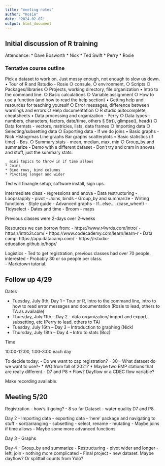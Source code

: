 ```yaml
---
title: "meeting notes"
author: "Rosie"
date: "2024-02-07"
output: html_document
---
```

## Initial discussion of R training

Attendance:
* Dave Bosworth
* Nick
* Ted Swift
* Perry
* Rosie

### Tentative course outline

Pick a dataset to work on. Just messy enough, not enough to slow us down. 
	• Tour of R and Rstudio - Rosie
		○ consule, 
		○ environment, 
		○ Scripts
		○ Packages/libraries
		○ Projects, working directory, file organization
	• Intro to the command line. 
		○ Basic calculations
		○ Variable assignment
		○ How to use a function (and how to read the help section)
	• Getting help and resources for teaching youreslf
		○ Error messages, difference between warnings and errors
		○ Help documentation
		○ R studio autocomplete, cheatsheets
	• Data processing and organization - Perry
		○ Data types - numbers, characters, factors, date/time, others
			§ Str(), glimpse(), head()
		○ Data formats - vectors, matricies, lists, data frames
		○ Importing data
		○ Selecting/subsetting data
		○ Exporting data
		- If we do joins
	• Basic graphs - Nick
		Histogrmas
		Line graphs
		Bar graphs
		scatterplots
	• Basic statistics  (if time) - Bos. 
		○ Summary stats - mean, median, max, min
		○ Group_by and summarize
		- Demo with a different dataset
		- Don't try and cram in anovas and stuff, just the summary stats. 
		
	_ mini topics to throw in if time allows
	* Joins
	* Bind rows, bind columns
	* Pivoting longer and wider

Ted will finangle setup, software install, sign ups. 

Intermediate class
	-  regressions and anova
	- Data restructuring
	- Loops/apply
	- pivot
	- Joins, binds
	- Group_by and summarize
	- Writing functions
	- Style guide
	- Advanced graphs
	- If…else…. (case_when!)
	- Tidyselect
	- Dates and time
	- Broom
	- maps

Previous classes were 2-days over 2-weeks
	
Resources we can borrow from:
	- https://www.r4wrds.com/intro/
	- https://intro2r.com/
	- https://www.codecademy.com/learn/learn-r
	- Data camp: https://app.datacamp.com/ 
	- https://rstudio-education.github.io/hopr/
	

Logistics
	- Ted to get registration, previous classes had over 70 people, interested
	- Probably 30 or so people per class.  
	- Markdown tutorial.


## Follow up 4/29

Dates

- Tuesday, July 9th, Day 1 – Tour or R, Intro to the command line, intro to how to read error messages and documentation (Rosie to lead, others to TA as available)
- Thursday, July 11th – Day 2 - data organization/ import and export, subsetting, etc (Perry to lead, others to TA)
- Tuesday, July 16th – Day 3 – Introduction to graphing (Nick)
- Thursday, July 18th – Day 4 – Intro to stats (Boz)

Time 

10:00-12:00, 1:00-3:00 each day

To decide today:
- Do we want to cap registration? - 30
- What dataset do we want to use?-
* WQ from fall of 2021?
* Maybe two EMP stations that are really different - D7 and P8
* Flow? Dayflow or a CDEC flow variable?

Make recording available.

## Meeting 5/20

Registration - how's it going?
- 8 so far
Dataset - water quality D7 and P8.

Day 2
- Importing data
- exporting data
- 'here' package and navigating to stuff
- sort/arranging
- subsetting - select, rename
- mutating
- Maybe joins if time allows
- Maybe some more advanced functions

Day 3
- Graphs

Day 4
- Group_by and summarize
- Restructuring - pivot wider and longer
- left_join - nothing more complicated
- Final project - new dataset. Maybe dayflow? Or splittail counts from Yolo?


